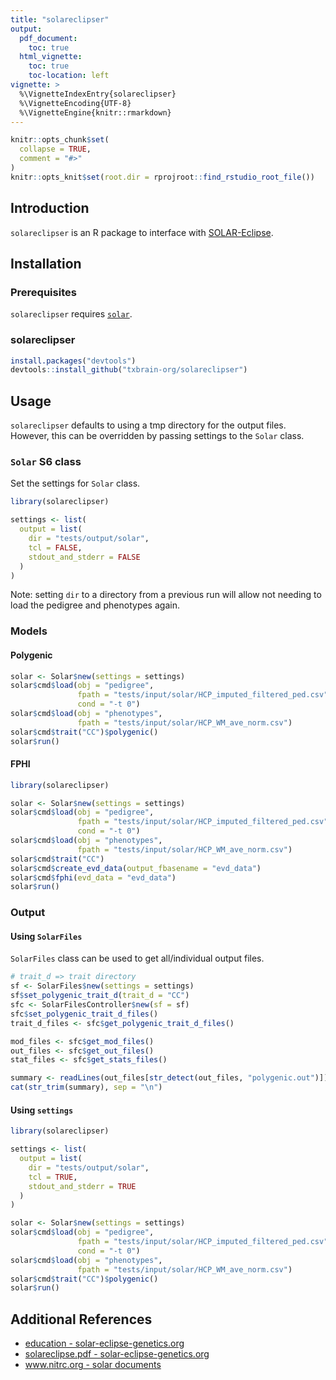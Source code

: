 ```yaml
---
title: "solareclipser"
output: 
  pdf_document:
    toc: true
  html_vignette:
    toc: true
    toc-location: left
vignette: >
  %\VignetteIndexEntry{solareclipser}
  %\VignetteEncoding{UTF-8}
  %\VignetteEngine{knitr::rmarkdown}
---
```


```r
knitr::opts_chunk$set(
  collapse = TRUE,
  comment = "#>"
)
knitr::opts_knit$set(root.dir = rprojroot::find_rstudio_root_file())
```

## Introduction

`solareclipser` is an R package to interface with [SOLAR-Eclipse](https://www.nitrc.org/projects/se_linux/).

## Installation

### Prerequisites

`solareclipser` requires [`solar`](https://www.nitrc.org/projects/se_linux/).

### solareclipser

```r
install.packages("devtools")
devtools::install_github("txbrain-org/solareclipser")
```

## Usage

`solareclipser` defaults to using a tmp directory for the output files. However,
this can be overridden by passing settings to the `Solar` class.

### `Solar` S6 class

Set the settings for `Solar` class.

```r
library(solareclipser)

settings <- list(
  output = list(
    dir = "tests/output/solar",
    tcl = FALSE,
    stdout_and_stderr = FALSE
  )
)
```

Note: setting `dir` to a directory from a previous run will allow not needing to load the pedigree and phenotypes again.

### Models

#### Polygenic

```r
solar <- Solar$new(settings = settings)
solar$cmd$load(obj = "pedigree",
               fpath = "tests/input/solar/HCP_imputed_filtered_ped.csv",
               cond = "-t 0")
solar$cmd$load(obj = "phenotypes",
               fpath = "tests/input/solar/HCP_WM_ave_norm.csv")
solar$cmd$trait("CC")$polygenic()
solar$run()
```

#### FPHI

```r
library(solareclipser)

solar <- Solar$new(settings = settings)
solar$cmd$load(obj = "pedigree",
               fpath = "tests/input/solar/HCP_imputed_filtered_ped.csv",
               cond = "-t 0")
solar$cmd$load(obj = "phenotypes",
               fpath = "tests/input/solar/HCP_WM_ave_norm.csv")
solar$cmd$trait("CC")
solar$cmd$create_evd_data(output_fbasename = "evd_data")
solar$cmd$fphi(evd_data = "evd_data")
solar$run()
```

### Output

#### Using `SolarFiles`

`SolarFiles` class can be used to get all/individual output files.

```r
# trait_d => trait directory
sf <- SolarFiles$new(settings = settings)
sf$set_polygenic_trait_d(trait_d = "CC")
sfc <- SolarFilesController$new(sf = sf)
sfc$set_polygenic_trait_d_files()
trait_d_files <- sfc$get_polygenic_trait_d_files()

mod_files <- sfc$get_mod_files()
out_files <- sfc$get_out_files()
stat_files <- sfc$get_stats_files()

summary <- readLines(out_files[str_detect(out_files, "polygenic.out")])
cat(str_trim(summary), sep = "\n")
```

#### Using `settings`

```r
library(solareclipser)

settings <- list(
  output = list(
    dir = "tests/output/solar",
    tcl = TRUE,
    stdout_and_stderr = TRUE
  )
)

solar <- Solar$new(settings = settings)
solar$cmd$load(obj = "pedigree",
               fpath = "tests/input/solar/HCP_imputed_filtered_ped.csv",
               cond = "-t 0")
solar$cmd$load(obj = "phenotypes",
               fpath = "tests/input/solar/HCP_WM_ave_norm.csv")
solar$cmd$trait("CC")$polygenic()
solar$run()
```

## Additional References

- [education - solar-eclipse-genetics.org](https://solar-eclipse-genetics.org/education)
- [solareclipse.pdf - solar-eclipse-genetics.org](https://solar-eclipse-genetics.org/downloads/solareclipser.pdf)
- [www.nitrc.org - solar documents](https://www.nitrc.org/docman/?group_id=558)
